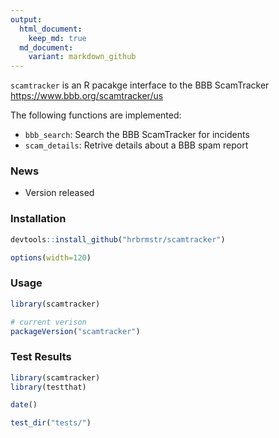```yaml
---
output:
  html_document:
    keep_md: true
  md_document:
    variant: markdown_github
---
```


`scamtracker` is an R pacakge interface to the BBB ScamTracker <https://www.bbb.org/scamtracker/us>

The following functions are implemented:

- `bbb_search`: Search the BBB ScamTracker for incidents
- `scam_details`:	Retrive details about a BBB spam report

### News

- Version  released

### Installation

```r
devtools::install_github("hrbrmstr/scamtracker")
```

```r
options(width=120)
```

### Usage

```r
library(scamtracker)

# current verison
packageVersion("scamtracker")

```

### Test Results

```r
library(scamtracker)
library(testthat)

date()

test_dir("tests/")
```

